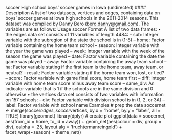
soccer High school boys’ soccer games in Iowa (undirected)
#### Description
A list of two datasets, vertices and edges, containing data on boys’ soccer games at Iowa high
schools in the 2011-2014 seasons. This dataset was compiled by Danny Bero (<bero.danny@gmail.com>).
The variables are as follows:
Usage
soccer
Format
A list of two data frames:
• the edges data set consists of 11 variables of length 4484:
– sub: Integer variable with the subregion of the state the school is in (1-8)
– home: Factor variable containing the home team school
– season: Integer variable with the year the game was played
– week: Integer variable with the week of the season the game was played
– date: Factor variable containing the date the game was played
– away: Factor variable containing the away team school
– ha: Factor variable stating if the first team is the home team, away team, or neutral?
– result: Factor variable stating if the home team won, lost, or tied?
– score: Factor variable with game final score, home team first
– diff: Integer variable with home team score minus away team score
– same_div: An indicator variable that is 1 if the schools are in the same division and 0
otherwise
• the vertices data set consists of two variables with information on 157 schools:
– div: Factor variable with division school is in (1, 2, or 3A)
– label: Factor variable with school name
Examples
# prep the data
soccernet <- merge(soccer$edges, soccer$vertices, by.x = "home",
by.y = "label", all = TRUE)
library(geomnet)
library(dplyr)
# create plot
ggplot(data = soccernet, aes(from_id = home, to_id = away)) +
geom_net(aes(colour = div, group = div), ealpha = .25,
layout.alg = 'fruchtermanreingold') +
facet_wrap(~season) +
theme_net()

